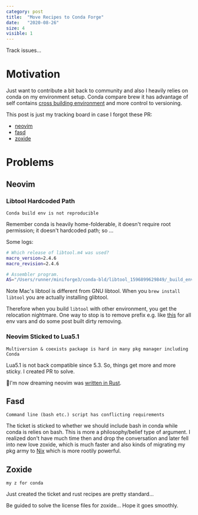 ```yaml
---
category: post
title:  "Move Recipes to Conda Forge"
date:   "2020-08-26"
size: 4
visible: 1
---
```


Track issues...

# Motivation
Just want to contribute a bit back to community and also I heavily relies on conda on my environment setup. Conda compare brew it has advantage of self contains [cross building environment](./2018-11-18-conda-everything) and more control to versioning.

This post is just my tracking board in case I forgot these PR:

* [neovim](https://github.com/conda-forge/staged-recipes/pull/12493)
* [fasd](https://github.com/conda-forge/staged-recipes/pull/12584)
* [zoxide](https://github.com/conda-forge/staged-recipes/pull/13682)


# Problems
## Neovim
### Libtool Hardcoded Path
```
Conda build env is not reproducible
```
Remember conda is heavily home-folderable, it doesn't require root permission; it doesn't hardcoded path; so ...

Some logs:
```sh
# Which release of libtool.m4 was used?
macro_version=2.4.6
macro_revision=2.4.6

# Assembler program.
AS="/Users/runner/miniforge3/conda-bld/libtool_1596899629849/_build_env/bin/x86_64-apple-darwin13.4.0-as"

```
Note Mac's libtool is different from GNU libtool. When you `brew install libtool` you are actually installing glibtool.

Therefore when you build `libtool` with other environment, you get the relocation nightmare. One way to stop is to remove prefix e.g. like [this](https://github.com/conda-forge/libtool-feedstock/pull/22) for all env vars and do some post built dirty removing.

### Neovim Sticked to Lua5.1
```
Multiversion & coexists package is hard in many pkg manager including Conda
```
Lua5.1 is not back compatible since 5.3. So, things get more and more sticky. I created PR to solve.

🥴I'm now dreaming neovim was [written in Rust](https://github.com/neovim/neovim/issues/8669).

## Fasd
```
Command line (bash etc.) script has conflicting requirements
```
The ticket is sticked to whether we should include bash in conda while conda is relies on bash. This is more a philosophy/belief type of argument. I realized don't have much time then and drop the conversation and later fell into new love zoxide, which is much faster and also kinds of migrating my pkg army to [Nix](./2020-10-24-nix-power) which is more rootily powerful.

## Zoxide
```
my z for conda
```
Just created the ticket and rust recipes are pretty standard...

Be guided to solve the license files for zoxide... Hope it goes smoothly.


<!-- xcape -->
<!-- sdkman -->
